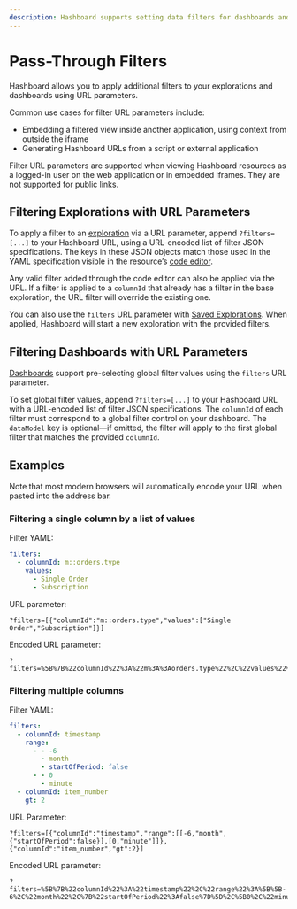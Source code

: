 ```yaml
---
description: Hashboard supports setting data filters for dashboards and explorations using URL parameters.
---
```


# Pass-Through Filters

Hashboard allows you to apply additional filters to your explorations and dashboards using URL parameters.

Common use cases for filter URL parameters include:

- Embedding a filtered view inside another application, using context from outside the iframe
- Generating Hashboard URLs from a script or external application

Filter URL parameters are supported when viewing Hashboard resources as a logged-in user on the web application or in embedded iframes. They are not supported for public links.

## Filtering Explorations with URL Parameters

To apply a filter to an [exploration](../visualizing-data/explorations) via a URL parameter, append `?filters=[...]` to your Hashboard URL, using a URL-encoded list of filter JSON specifications. The keys in these JSON objects match those used in the YAML specification visible in the resource’s [code editor](../data-ops/yaml-editor).

Any valid filter added through the code editor can also be applied via the URL. If a filter is applied to a `columnId` that already has a filter in the base exploration, the URL filter will override the existing one.

You can also use the `filters` URL parameter with [Saved Explorations](../visualizing-data/explorations#creating-a-saved-exploration). When applied, Hashboard will start a new exploration with the provided filters.

## Filtering Dashboards with URL Parameters

[Dashboards](../dashboards) support pre-selecting global filter values using the `filters` URL parameter.

To set global filter values, append `?filters=[...]` to your Hashboard URL with a URL-encoded list of filter JSON specifications. The `columnId` of each filter must correspond to a global filter control on your dashboard. The `dataModel` key is optional—if omitted, the filter will apply to the first global filter that matches the provided `columnId`.

## Examples

Note that most modern browsers will automatically encode your URL when pasted into the address bar.

### Filtering a single column by a list of values

Filter YAML:

```yaml
filters:
  - columnId: m::orders.type
    values:
      - Single Order
      - Subscription
```

URL parameter:

```
?filters=[{"columnId":"m::orders.type","values":["Single Order","Subscription"]}]
```

Encoded URL parameter:

```
?filters=%5B%7B%22columnId%22%3A%22m%3A%3Aorders.type%22%2C%22values%22%3A%5B%22Single%20Order%22%2C%22Subscription%22%5D%7D%5D
```

### Filtering multiple columns

Filter YAML:

```yaml
filters:
  - columnId: timestamp
    range:
      - - -6
        - month
        - startOfPeriod: false
      - - 0
        - minute
  - columnId: item_number
    gt: 2
```

URL Parameter:

```
?filters=[{"columnId":"timestamp","range":[[-6,"month",{"startOfPeriod":false}],[0,"minute"]]},{"columnId":"item_number","gt":2}]
```

Encoded URL parameter:

```
?filters=%5B%7B%22columnId%22%3A%22timestamp%22%2C%22range%22%3A%5B%5B-6%2C%22month%22%2C%7B%22startOfPeriod%22%3Afalse%7D%5D%2C%5B0%2C%22minute%22%5D%5D%7D%2C%7B%22columnId%22%3A%22item_number%22%2C%22gt%22%3A2%7D%5D
```
